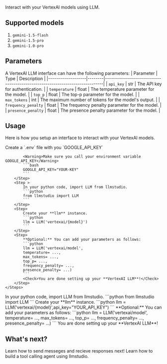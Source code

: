 Interact with your VertexAI models using LLM.

## Supported models
1. `gemini-1.5-flash`
2. `gemini-1.5-pro`
3. `gemini-1.0-pro`

## Parameters
A VertexAI LLM interface can have the following parameters:
| Parameter         | Type   | Description                                                                 |
|-------------------|--------|-----------------------------------------------------------------------------|
| `api_key`         | str    | The API key for authentication.                                              |
| `temperature`     | float  | The temperature parameter for the model.                                     |
| `top_p`           | float  | The top-p parameter for the model.                                           |
| `max_tokens`      | int    | The maximum number of tokens for the model's output.                         |
| `frequency_penalty` | float | The frequency penalty parameter for the model.                              |
| `presence_penalty` | float | The presence penalty parameter for the model.                                |


## Usage
Here is how you setup an interface to interact with your VertexAI models.

<Tabs>
  <Tab title="w/ .env">
    <Steps>
        <Step>
            Create a `.env` file with you `GOOGLE_API_KEY`

            <Warning>Make sure you call your environment variable GOOGLE_API_KEY</Warning>
            ```bash
            GOOGLE_API_KEY="YOUR-KEY"
            ```
        </Step>
        <Step >
            In your python code, import LLM from llmstudio.
            ```python
            from llmstudio import LLM
            ```
        </Step>
        <Step>
            Create your **llm** instance.
            ```python
            llm = LLM('vertexai/{model}')
            ```
        </Step>
        <Step>
            **Optional:** You can add your parameters as follows:
            ```python
            llm = LLM('vertexai/model', 
            temperature= ...,
            max_tokens= ...,
            top_p= ...,
            frequency_penalty= ...,
            presence_penalty= ...)
            ```
            <Check>You are done setting up your **VertexAI LLM**!</Check>
        </Step>
    </Steps>
  </Tab>
  <Tab title="w/o .env">
    <Steps>
        <Step >
            In your python code, import LLM from llmstudio.
            ```python
            from llmstudio import LLM
            ```
        </Step>
        <Step>
            Create your **llm** instance.
            ```python
            llm = LLM('vertexai/{model}',api_key="YOUR_API_KEY")
            ```
        </Step>
        <Step>
            **Optional:** You can add your parameters as follows:
            ```python
            llm = LLM('vertexai/model', 
            temperature= ...,
            max_tokens= ...,
            top_p= ...,
            frequency_penalty= ...,
            presence_penalty= ...)
            ```
            <Check>You are done setting up your **VertexAI LLM**!</Check>
        </Step>
    </Steps>
  </Tab>
</Tabs>

## What's next?
<CardGroup cols={2}>
    <Card title="LLM.chat()" icon="link" href="../chat">
    Learn how to send messeges and recieve responses next!
    </Card>
    <Card title="Tool calling Agent" icon="link" href="../../../how-to/build-a-tool-agent">
    Learn how to build a tool calling agent using llmstudio.
    </Card>
</CardGroup>